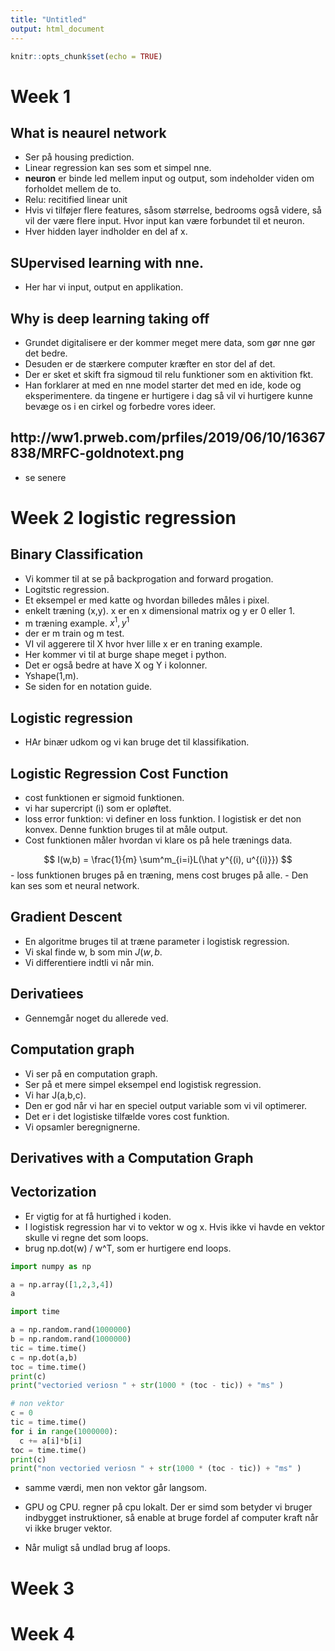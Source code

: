 ```yaml
---
title: "Untitled"
output: html_document
---
```


```r
knitr::opts_chunk$set(echo = TRUE)
```


# Week 1

## What is neaurel network

- Ser på housing prediction. 
- Linear regression kan ses som et simpel nne. 
- **neuron** er binde led mellem input og output, som indeholder viden om
    forholdet mellem de to. 
- Relu: recitified linear unit
- Hvis vi tilføjer flere features, såsom størrelse, bedrooms også videre,
så vil der være flere input. Hvor input kan være forbundet til et neuron. 
- Hver hidden layer indholder en del af x. 

## SUpervised learning with nne.

- Her har vi input, output en applikation. 

## Why is deep learning taking off

- Grundet digitalisere er der kommer meget mere data, som gør nne gør det 
bedre. 
- Desuden er de stærkere computer kræfter en stor del af det. 
- Der er sket et skift fra sigmoud til relu funktioner som en aktivition fkt. 
- Han forklarer at med en nne model starter det med en ide, kode og eksperimentere.
da tingene er hurtigere i dag så vil vi hurtigere kunne bevæge os i en cirkel og
forbedre vores ideer. 

## http://ww1.prweb.com/prfiles/2019/06/10/16367838/MRFC-goldnotext.png

- se senere



# Week 2 logistic regression

## Binary Classification

- Vi kommer til at se på backprogation and forward progation. 
- Logitstic regression. 
- Et eksempel er med katte og hvordan billedes måles i pixel. 
- enkelt træning (x,y). x er en x dimensional matrix og y er 0 eller 1. 
- m træning example. ${x^1,y^1}$
- der er m train og m test. 
- VI vil aggerere til X hvor hver lille x er en traning example. 
- Her kommer vi til at burge shape meget i python. 
- Det er også bedre at have X og Y i kolonner. 
- Yshape(1,m).
- Se siden for en notation guide.

## Logistic regression

- HAr binær udkom og vi kan bruge det til klassifikation. 

## Logistic Regression Cost Function

- cost funktionen er sigmoid funktionen. 
- vi har supercript (i) som er opløftet.
- loss error funktion: vi definer en loss funktion. I logistisk er det non konvex.
  Denne funktion bruges til at måle output.
- Cost funktionen måler hvordan vi klare os på hele trænings data.

$$
I(w,b) = \frac{1}{m} \sum^m_{i=i}L(\hat y^{(i), u^{(i)}})
$$
- loss funktionen bruges på en træning, mens cost bruges på alle. 
- Den kan ses som et neural network. 

## Gradient Descent

- En algoritme bruges til at træne parameter i logistisk regression.
- Vi skal finde w, b som min $J(w,b$. 
- Vi differentiere indtli vi når min. 

## Derivatiees

- Gennemgår noget du allerede ved.

## Computation graph

- Vi ser på en computation graph.
- Ser på et mere simpel eksempel end logistisk regression. 
- Vi har J(a,b,c). 
- Den er god når vi har en speciel output variable som vi vil optimerer.
- Det er i det logistiske tilfælde vores cost funktion. 
- Vi opsamler beregnignerne.

## Derivatives with a Computation Graph


## Vectorization


- Er vigtig for at få hurtighed i koden.
- I logistisk regression har vi to vektor w og x. Hvis ikke vi havde en vektor
skulle vi regne det som loops.
- brug  np.dot(w) / w^T, som er hurtigere end loops. 

```python
import numpy as np

a = np.array([1,2,3,4])
a
```

```python
import time

a = np.random.rand(1000000)
b = np.random.rand(1000000)
tic = time.time()
c = np.dot(a,b)
toc = time.time()
print(c)
print("vectoried veriosn " + str(1000 * (toc - tic)) + "ms" )

# non vektor
c = 0
tic = time.time()
for i in range(1000000):
  c += a[i]*b[i]
toc = time.time()
print(c)
print("non vectoried veriosn " + str(1000 * (toc - tic)) + "ms" )
```

- samme værdi, men non vektor går langsom.

- GPU og CPU. regner på cpu lokalt. Der er simd som betyder vi bruger indbygget instruktioner,
så enable at bruge fordel af computer kraft når vi ikke bruger vektor. 
- Når muligt så undlad brug af loops. 

# Week 3

# Week 4

